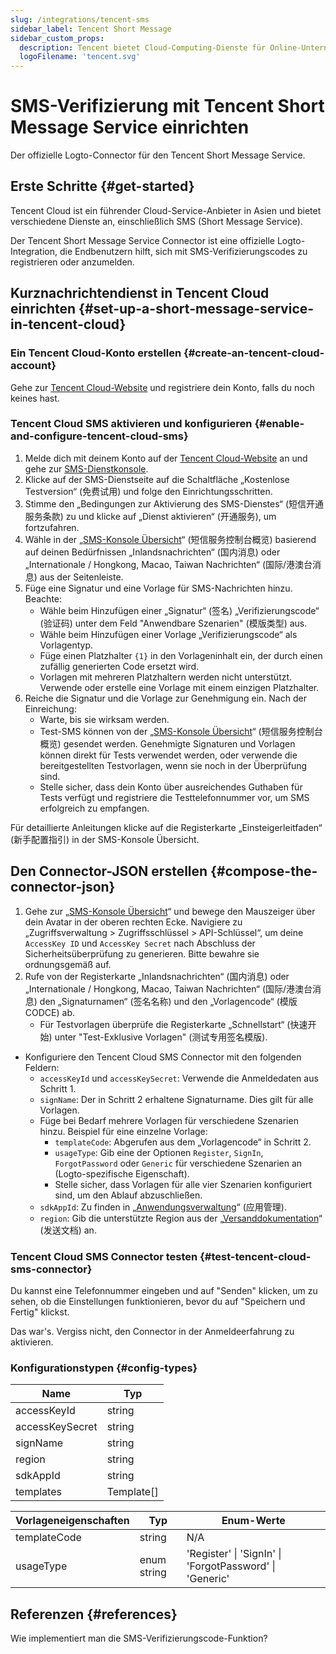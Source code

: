 ```yaml
---
slug: /integrations/tencent-sms
sidebar_label: Tencent Short Message
sidebar_custom_props:
  description: Tencent bietet Cloud-Computing-Dienste für Online-Unternehmen an.
  logoFilename: 'tencent.svg'
---
```



# SMS-Verifizierung mit Tencent Short Message Service einrichten

Der offizielle Logto-Connector für den Tencent Short Message Service.

<GuideTip />

## Erste Schritte \{#get-started}

Tencent Cloud ist ein führender Cloud-Service-Anbieter in Asien und bietet verschiedene Dienste an, einschließlich SMS (Short Message Service).

Der Tencent Short Message Service Connector ist eine offizielle Logto-Integration, die Endbenutzern hilft, sich mit SMS-Verifizierungscodes zu registrieren oder anzumelden.

## Kurznachrichtendienst in Tencent Cloud einrichten \{#set-up-a-short-message-service-in-tencent-cloud}

### Ein Tencent Cloud-Konto erstellen \{#create-an-tencent-cloud-account}

Gehe zur [Tencent Cloud-Website](https://cloud.tencent.com/) und registriere dein Konto, falls du noch keines hast.

### Tencent Cloud SMS aktivieren und konfigurieren \{#enable-and-configure-tencent-cloud-sms}

1. Melde dich mit deinem Konto auf der [Tencent Cloud-Website](https://cloud.tencent.com/) an und gehe zur [SMS-Dienstkonsole](https://cloud.tencent.com/product/sms).
2. Klicke auf der SMS-Dienstseite auf die Schaltfläche „Kostenlose Testversion“ (免费试用) und folge den Einrichtungsschritten.
3. Stimme den „Bedingungen zur Aktivierung des SMS-Dienstes“ (短信开通服务条款) zu und klicke auf „Dienst aktivieren“ (开通服务), um fortzufahren.
4. Wähle in der „[SMS-Konsole Übersicht](https://console.cloud.tencent.com/smsv2)“ (短信服务控制台概览) basierend auf deinen Bedürfnissen „Inlandsnachrichten“ (国内消息) oder „Internationale / Hongkong, Macao, Taiwan Nachrichten“ (国际/港澳台消息) aus der Seitenleiste.
5. Füge eine Signatur und eine Vorlage für SMS-Nachrichten hinzu. Beachte:
   - Wähle beim Hinzufügen einer „Signatur“ (签名) „Verifizierungscode“ (验证码) unter dem Feld "Anwendbare Szenarien" (模版类型) aus.
   - Wähle beim Hinzufügen einer Vorlage „Verifizierungscode“ als Vorlagentyp.
   - Füge einen Platzhalter `{1}` in den Vorlageninhalt ein, der durch einen zufällig generierten Code ersetzt wird.
   - Vorlagen mit mehreren Platzhaltern werden nicht unterstützt. Verwende oder erstelle eine Vorlage mit einem einzigen Platzhalter.
6. Reiche die Signatur und die Vorlage zur Genehmigung ein. Nach der Einreichung:
   - Warte, bis sie wirksam werden.
   - Test-SMS können von der „[SMS-Konsole Übersicht](https://console.cloud.tencent.com/smsv2)“ (短信服务控制台概览) gesendet werden. Genehmigte Signaturen und Vorlagen können direkt für Tests verwendet werden, oder verwende die bereitgestellten Testvorlagen, wenn sie noch in der Überprüfung sind.
   - Stelle sicher, dass dein Konto über ausreichendes Guthaben für Tests verfügt und registriere die Testtelefonnummer vor, um SMS erfolgreich zu empfangen.

Für detaillierte Anleitungen klicke auf die Registerkarte „Einsteigerleitfaden“ (新手配置指引) in der SMS-Konsole Übersicht.

## Den Connector-JSON erstellen \{#compose-the-connector-json}

1. Gehe zur „[SMS-Konsole Übersicht](https://console.cloud.tencent.com/smsv2)“ und bewege den Mauszeiger über dein Avatar in der oberen rechten Ecke. Navigiere zu „Zugriffsverwaltung > Zugriffsschlüssel > API-Schlüssel“, um deine `AccessKey ID` und `AccessKey Secret` nach Abschluss der Sicherheitsüberprüfung zu generieren. Bitte bewahre sie ordnungsgemäß auf.
2. Rufe von der Registerkarte „Inlandsnachrichten“ (国内消息) oder „Internationale / Hongkong, Macao, Taiwan Nachrichten“ (国际/港澳台消息) den „Signaturnamen“ (签名名称) und den „Vorlagencode“ (模版 CODCE) ab.
   - Für Testvorlagen überprüfe die Registerkarte „Schnellstart“ (快速开始) unter "Test-Exklusive Vorlagen" (测试专用签名模版).

- Konfiguriere den Tencent Cloud SMS Connector mit den folgenden Feldern:
  - `accessKeyId` und `accessKeySecret`: Verwende die Anmeldedaten aus Schritt 1.
  - `signName`: Der in Schritt 2 erhaltene Signaturname. Dies gilt für alle Vorlagen.
  - Füge bei Bedarf mehrere Vorlagen für verschiedene Szenarien hinzu. Beispiel für eine einzelne Vorlage:
    - `templateCode`: Abgerufen aus dem „Vorlagencode“ in Schritt 2.
    - `usageType`: Gib eine der Optionen `Register`, `SignIn`, `ForgotPassword` oder `Generic` für verschiedene Szenarien an (Logto-spezifische Eigenschaft).
    - Stelle sicher, dass Vorlagen für alle vier Szenarien konfiguriert sind, um den Ablauf abzuschließen.
  - `sdkAppId`: Zu finden in „[Anwendungsverwaltung](https://console.cloud.tencent.com/smsv2/app-manage)“ (应用管理).
  - `region`: Gib die unterstützte Region aus der „[Versanddokumentation](https://cloud.tencent.com/document/api/382/52071#.E5.9C.B0.E5.9F.9F.E5.88.97.E8.A1.A8)“ (发送文档) an.

### Tencent Cloud SMS Connector testen \{#test-tencent-cloud-sms-connector}

Du kannst eine Telefonnummer eingeben und auf "Senden" klicken, um zu sehen, ob die Einstellungen funktionieren, bevor du auf "Speichern und Fertig" klickst.

Das war's. Vergiss nicht, den <MainSiteUrl href="/connectors/sms-connectors#enable-phone-number-for-end-user-flows"> Connector in der Anmeldeerfahrung zu aktivieren</MainSiteUrl>.

### Konfigurationstypen \{#config-types}

| Name            | Typ        |
| --------------- | ---------- |
| accessKeyId     | string     |
| accessKeySecret | string     |
| signName        | string     |
| region          | string     |
| sdkAppId        | string     |
| templates       | Template[] |

| Vorlageneigenschaften | Typ         | Enum-Werte                                              |
| --------------------- | ----------- | ------------------------------------------------------- |
| templateCode          | string      | N/A                                                     |
| usageType             | enum string | 'Register' \| 'SignIn' \| 'ForgotPassword' \| 'Generic' |

## Referenzen \{#references}

<Url href="https://cloud.tencent.com/document/product/382/43070">
  Wie implementiert man die SMS-Verifizierungscode-Funktion?
</Url>
